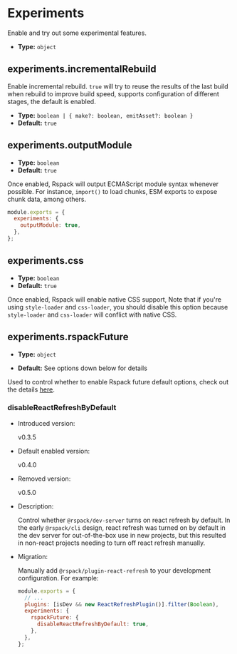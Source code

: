 
# Experiments

Enable and try out some experimental features.

- **Type:** `object`

## experiments.incrementalRebuild

Enable incremental rebuild. `true` will try to reuse the results of the last build when rebuild to improve build speed, supports configuration of different stages, the default is enabled.

- **Type:** `boolean | { make?: boolean, emitAsset?: boolean }`
- **Default:** `true`

## experiments.outputModule

- **Type:** `boolean`
- **Default:** `true`

Once enabled, Rspack will output ECMAScript module syntax whenever possible. For instance, `import()` to load chunks, ESM exports to expose chunk data, among others.

```js
module.exports = {
  experiments: {
    outputModule: true,
  },
};
```

## experiments.css

- **Type:** `boolean`
- **Default:** `true`

Once enabled, Rspack will enable native CSS support, Note that if you're using `style-loader` and `css-loader`, you should disable this option because `style-loader` and `css-loader` will conflict with native CSS.

## experiments.rspackFuture

<ApiMeta addedVersion="0.3.2" />

- **Type:** `object`

- **Default:** See options down below for details

Used to control whether to enable Rspack future default options, check out the details [here](https://github.com/web-infra-dev/rspack/pull/4107).

### disableReactRefreshByDefault

- Introduced version:

  v0.3.5

- Default enabled version:

  v0.4.0

- Removed version:

  v0.5.0

- Description:

  Control whether `@rspack/dev-server` turns on react refresh by default. In the early `@rspack/cli` design, react refresh was turned on by default in the dev server for out-of-the-box use in new projects, but this resulted in non-react projects needing to turn off react refresh manually.

- Migration:

  Manually add `@rspack/plugin-react-refresh` to your development configuration. For example:

  ```js title=rspack.config.js
  module.exports = {
    // ...
    plugins: [isDev && new ReactRefreshPlugin()].filter(Boolean),
    experiments: {
      rspackFuture: {
        disableReactRefreshByDefault: true,
      },
    },
  };
  ```
